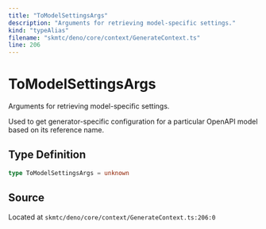 ```yaml
---
title: "ToModelSettingsArgs"
description: "Arguments for retrieving model-specific settings."
kind: "typeAlias"
filename: "skmtc/deno/core/context/GenerateContext.ts"
line: 206
---
```


# ToModelSettingsArgs

Arguments for retrieving model-specific settings.

Used to get generator-specific configuration for a particular
OpenAPI model based on its reference name.

## Type Definition

```typescript
type ToModelSettingsArgs = unknown
```

## Source

Located at `skmtc/deno/core/context/GenerateContext.ts:206:0`
